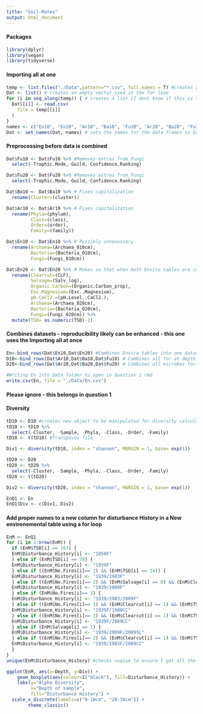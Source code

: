 ```yaml
---
title: "Soil-Mates"
output: html_document
---
```


#### Packages
```r
library(dplyr)
library(vegan)
library(tidyverse)
```
#### Importing all at one
```r
temp <- list.files("./Data",pattern="*.csv", full.names = T) #creates an object that contains a string of file names with directory so they can be located
Dat <- list() # creates an empty vector used in the for loop
for (i in seq_along(temp)) { # creates a list (I dont know if this is the right term) of dataframes
  Dat[[i]] <- read.csv(
    file = temp[[i]]
  )
}
names <- c("En10", "En20", "Ar10", "Ba10", "Fu10", "Ar20", "Ba20", "Fu20", "En") #probably a better way to name the elements in Dat - increase reproducibility
Dat <- set_names(Dat, names) # sets the names for the data frames in Dat
```
#### Preprocessing before data is combined
```r
Dat$Fu10 <- Dat$Fu10 %>% #Removes extras from Fungi
  select(-Trophic.Mode,-Guild,-Confidence.Ranking)
```
```r
Dat$Fu20 <- Dat$Fu20 %>% #Removes extras from Fungi
  select(-Trophic.Mode,-Guild,-Confidence.Ranking) 
```
```r
Dat$Ba10 <- Dat$Ba10 %>% # Fixes capitalization
  rename(Cluster=(cluster)) 
```
```r
Dat$Ar10 <- Dat$Ar10 %>% # Fixes capitalization
  rename(Phyla=(phylum),
         Class=(class),
         Order=(order),
         Family=(family))
```
```r
Dat$En10 <- Dat$En10 %>% # Possibly unnecessary
  rename(Archaea=(Archaea_010cm),
         Bacteria=(Bacteria_010cm),
         Fungi=(Fungi_010cm))
```

```r
Dat$En20 <- Dat$En20 %>% # Makes so that when both Enviro tables are combined names match
  rename(Clearcut=(CLF),
         Salvage=(Salv_log),
         Organic.Carbon=(Organic.Carbon_prop),
         Exc.Magnesium=(Exc..Magnesium),
         pH.CaCl2.=(pH.Level..CaCl2.),
         Archaea=(Archaea_020cm),
         Bacteria=(Bacteria_020cm),
         Fungi=(Fungi_020cm)) %>%
  mutate(TSD= as.numeric(TSD)-1)
```
#### Combines datasets - reproducibility likely can be enhanced - this one uses the Importing all at once
```r
En<-bind_rows(Dat$En10,Dat$En20) #Combines Enviro tables into one dataset
D10<-bind_rows(Dat$Ar10,Dat$Ba10,Dat$Fu10) # Combines all for at depth 10 
D20<-bind_rows(Dat$Ar20,Dat$Ba20,Dat$Fu20) # Combines all microbes for for depth of 20
```

```r
#Writing En into Data folder to open in Question 2 rmd
write.csv(En, file = "./Data/En.csv")
```

#### Please ignore - this belongs in question 1
#### Diversity
```r
tD10 <- D10 #creates new object to be manipulated for diversity calculations
tD10 <- tD10 %>%
  select(-Cluster, -Sample, -Phyla, -Class, -Order, -Family)
tD10 <- t(tD10) #Transposes file
```

```r
Div1 <- diversity(tD10, index = "shannon", MARGIN = 1, base= exp(1))
```

```r
tD20 <- D20
tD20 <- tD20 %>%
  select(-Cluster, -Sample, -Phyla, -Class, -Order, -Family)
tD20 <- t(tD20)
```

```r
Div2 <- diversity(tD20, index = "shannon", MARGIN = 1, base= exp(1))
```

```r
EnQ1 <- En
EnQ1$Div <- c(Div1, Div2)
```

#### Add proper names to a new column for disturbance History in a New environemental table using a for loop
```r
EnM <- EnQ1
for (i in 1:nrow(EnM)) { 
  if (EnM$TSD[i] == 167) {
  EnM$Disturbance_History[i] <- "1850F"
  } else if (EnM$TSD[i] == 78) {
  EnM$Disturbance_History[i] <- "1939F" 
  } else if ((EnM$No.Fires[i]== 2) && (EnM$TSD[i] == 34)) {
  EnM$Disturbance_History[i] <- "1939/1983F"
  } else if ((EnM$No.Fires[i]== 2) && (EnM$Salvage[i] == 0) && (EnM$Clearcut[i] == 0) && (EnM$TSD[i] == 8)) {
  EnM$Disturbance_History[i] <- "1939/2009F" 
  } else if (EnM$No.Fires[i]== 3) {
  EnM$Disturbance_History[i] <- "1939/1983/2009F" 
  } else if ((EnM$No.Fires[i]== 1) && (EnM$Clearcut[i] == 1) && (EnM$TSD[i] == 34)) {
  EnM$Disturbance_History[i] <- "1939F/1980CC"
  } else if ((EnM$No.Fires[i]== 1) && (EnM$Clearcut[i] == 1) && (EnM$TSD[i] == 8)) {
  EnM$Disturbance_History[i] <- "1939F/2009CC"
  } else if (EnM$Salvage[i] == 1) {
  EnM$Disturbance_History[i] <- "1939/2009F/2009SL"
  } else if ((EnM$No.Fires[i]== 2) && (EnM$Clearcut[i] == 1) && (EnM$TSD[i] == 8)) {
  EnM$Disturbance_History[i] <- "1939/1983F/2009CC"
  } 
}
unique(EnM$Disturbance_History) #checks unqiue to ensure I got all the every history
```

```r
ggplot(EnM, aes(x=Depth, y=Div)) +
    geom_boxplot(aes(colour=I("black"), fill=Disturbance_History)) +  
    labs(y="Alpha Diversity", 
         x="Depth of sample",
         fill="Disturbance History") + 
  scale_x_discrete(labels=c("0-10cm", "20-30cm")) +
        theme_classic()
```




